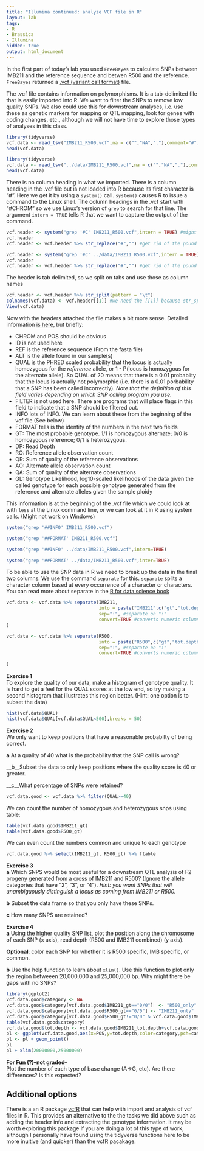 ```yaml
---
title: "Illumina continued: analyze VCF file in R"
layout: lab
tags:
- R
- Brassica
- Illumina
hidden: true
output: html_document
---
```


In the first part of today's lab you used `FreeBayes` to calculate SNPs between IMB211 and the reference sequence and betwen R500 and the reference.  `FreeBayes` returned a [.vcf (variant call format)](http://www.1000genomes.org/wiki/Analysis/Variant%20Call%20Format/vcf-variant-call-format-version-40_) file.

The .vcf file contains information on polymorphisms.  It is a tab-delimited file that is easily imported into R.  We want to filter the SNPs to remove low quality SNPs.  We also could use this for downstream analyses, i.e. use these as genetic markers for mapping or QTL mapping, look for genes with coding changes, etc., although we will not have time to explore those types of analyses in this class.

```r
library(tidyverse)
vcf.data <- read_tsv("IMB211_R500.vcf",na = c("","NA","."),comment="#",col_names = FALSE)
head(vcf.data)
```

```r
library(tidyverse)
vcf.data <- read_tsv("../data/IMB211_R500.vcf",na = c("","NA","."),comment="#",col_names = FALSE)
head(vcf.data)
```

There is no column heading in what we imported.  There is a column heading in the .vcf file but is not loaded into R because its first character is "#".  Here we get it by using a `system()` call.  `system()` causes R to issue a command to the Linux shell.  The column headings in the .vcf start with "#CHROM" so we use Linux's version of `grep` to search for that line.  The argument `intern = TRUE` tells R that we want to capture the output of the command.

```r
vcf.header <- system("grep '#C' IMB211_R500.vcf",intern = TRUE) #might not work on Windows
vcf.header
vcf.header <- vcf.header %>% str_replace("#","") #get rid of the pound sign
```

```r
vcf.header <- system("grep '#C' ../data/IMB211_R500.vcf",intern = TRUE) #might not work on Windows
vcf.header
vcf.header <- vcf.header %>% str_replace("#","") #get rid of the pound sign
```

The header is tab delimited, so we split on tabs and use those as column names
```r
vcf.header <- vcf.header %>% str_split(pattern = "\t")
colnames(vcf.data) <- vcf.header[[1]] #we need the [[1]] because str_split returns a list and we want the first element
View(vcf.data)
```

Now with the headers attached the file makes a bit more sense.  Detailed information [is here](https://samtools.github.io/hts-specs/VCFv4.2.pdf), but briefly:

* CHROM and POS should be obvious
* ID is not used here
* REF is the reference sequence (From the fasta file)
* ALT is the allele found in our sample(s)
* QUAL is the PHRED scaled probability that the locus is actually homozygous for the _reference_ allele, or 1 - P(locus is homozygous for the alternate allele).  So QUAL of 20 means that there is a 0.01 probablity that the locus is actually not polymorphic (i.e. there is a 0.01 porbability that a SNP has been called incorrectly). _Note that the definition of this field varies depending on which SNP calling program you use._
* FILTER is not used here.  There are programs that will place flags in this field to indicate that a SNP should be filtered out.
* INFO lots of INFO.  We can learn about these from the beginning of the vcf file (See below)
* FORMAT tells is the identity of the numbers in the next two fields
* GT: The most probable genotype.  1/1 is homozygous alternate; 0/0 is homozygous reference; 0/1 is heterozygous.
* DP: Read Depth
* RO: Reference allele observation count
* QR: Sum of quality of the reference observations
* AO: Alternate allele observation count
* QA: Sum of quality of the alternate observations
* GL: Genotype Likelihood, log10-scaled likelihoods of the data given the called genotype for each possible genotype generated from the reference and alternate alleles given the sample ploidy

This information is at the beginning of the .vcf file which we could look at with `less` at the Linux command line, or we can look at it in R using system calls.  (Might not work on Windows)

```r
system("grep '##INFO' IMB211_R500.vcf")

system("grep '##FORMAT' IMB211_R500.vcf")
```

```r
system("grep '##INFO' ../data/IMB211_R500.vcf",intern=TRUE)

system("grep '##FORMAT' ../data/IMB211_R500.vcf",inter=TRUE)
```

To be able to use the SNP data in R we need to break up the data in the final two columns.  We use the command `separate` for this.  `separate` splits a character column based at every occurrence of a character or characters.  You can read more about separate in the [R for data science book](http://r4ds.had.co.nz/tidy-data.html#separating-and-uniting)

```r
vcf.data <- vcf.data %>% separate(IMB211,
                                  into = paste("IMB211",c("gt","tot.depth","ref.depth","ref.qual","alt.depth","alt.qual","gt.lik"),sep="_"), # new column names
                                  sep=":", #separate on ":" 
                                  convert=TRUE #converts numeric columns to numeric
)

vcf.data <- vcf.data %>% separate(R500,
                                  into = paste("R500",c("gt","tot.depth","ref.depth","ref.qual","alt.depth","alt.qual","gt.lik"),sep="_"), # new column names
                                  sep=":", #separate on ":" 
                                  convert=TRUE #converts numeric columns to numeric
                                  
)
```


__Exercise 1__  
To explore the quality of our data, make a histogram of genotype quality.  It is hard to get a feel for the QUAL scores at the low end, so try making a second histogram that illustrates this region better. (Hint: one option is to subset the data)
```r
hist(vcf.data$QUAL)
hist(vcf.data$QUAL[vcf.data$QUAL<500],breaks = 50)
```

__Exercise 2__  
We only want to keep positions that have a reasonable probabilty of being correct.  

__a__ At a quality of 40 what is the probability that the SNP call is wrong?

__b__Subset the data to only keep positions where the quality score is 40 or greater.  

__c__What percentage of SNPs were retained?

```r
vcf.data.good <- vcf.data %>% filter(QUAL>=40)
```

We can count the number of homozygous and heterozygous snps using table:

```r
table(vcf.data.good$IMB211_gt)
table(vcf.data.good$R500_gt)
```

We can even count the numbers common and unique to each genotype

```r
vcf.data.good %>% select(IMB211_gt, R500_gt) %>% ftable
```

__Exercise 3__  
__a__ Which SNPS would be most useful for a downstream QTL analysis of F2 progeny generated from a cross of IMB211 and R500?  (Ignore the allele categories that have "2", "3", or "4").  _Hint: you want SNPs that will unambiguously distinguish a locus as coming from IMB211 or R500._

__b__ Subset the data frame so that you only have these SNPs.  

__c__ How many SNPS are retained?

__Exercise 4__  
__a__ Using the higher quality SNP list, plot the position along the chromosome of each SNP (x axis), read depth (R500 and IMB211 combined) (y axis).  

__Optional__: color each SNP for whether it is R500 specific, IMB specific, or common.

__b__ Use the help function to learn about `xlim()`.  Use this function to plot only the region betweeen 20,000,000 and 25,000,000 bp.  Why might there be gaps with no SNPs? 

```r
library(ggplot2)
vcf.data.good$category <- NA                             
vcf.data.good$category[vcf.data.good$IMB211_gt=="0/0"]  <- "R500_only"
vcf.data.good$category[vcf.data.good$R500_gt=="0/0"] <- "IMB211_only"
vcf.data.good$category[vcf.data.good$R500_gt!="0/0" & vcf.data.good$IMB211_gt!="0/0"] <- "Both"
table(vcf.data.good$category)
vcf.data.good$tot.depth <- vcf.data.good$IMB211_tot.depth+vcf.data.good$R500_tot.depth
pl <- ggplot(vcf.data.good,aes(x=POS,y=tot.depth,color=category,pch=category))
pl <- pl + geom_point()
pl
pl + xlim(20000000,25000000)
```

__For Fun (?)--not graded--__  
Plot the number of each type of base change (A->G, etc).  Are there differences?  Is this expected?

## Additional options

There is a an R package [vcfR](https://cran.r-project.org/web/packages/vcfR/vignettes/intro_to_vcfR.html) that can help with import and analysis of vcf files in R.  This provides an alternative to the the tasks we did above such as adding the header info and extracting the genotype information.  It may be worth exploring this package if you are doing a lot of this type of work, although I personally have found using the tidyverse functions here to be more inuitive (and quicker) than the vcfR pacakage.

